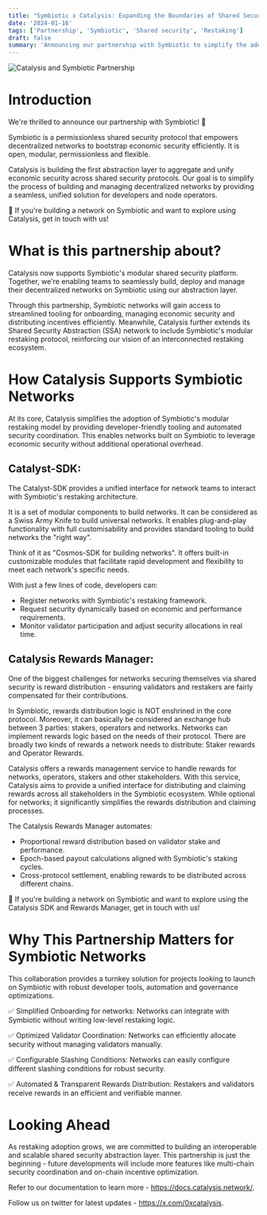 ```yaml
---
title: "Symbiotic x Catalysis: Expanding the Boundaries of Shared Security Infrastructure"
date: '2024-01-16'
tags: ['Partnership', 'Symbiotic', 'Shared security', 'Restaking']
draft: false
summary: 'Announcing our partnership with Symbiotic to simplify the adoption of their modular restaking model through developer-friendly tooling and automated security coordination.'
---
```


<div className="flex justify-center">
  <img src="/static/images/catalysis-symbiotic.png" alt="Catalysis and Symbiotic Partnership" className="w-full max-w-3xl rounded-lg" />
</div>

# Introduction
We're thrilled to announce our partnership with Symbiotic! 🎉

Symbiotic is a permissionless shared security protocol that empowers decentralized networks to bootstrap economic security efficiently. It is open, modular, permissionless and flexible.

Catalysis is building the first abstraction layer to aggregate and unify economic security across shared security protocols. Our goal is to simplify the process of building and managing decentralized networks by providing a seamless, unified solution for developers and node operators.

🚀 If you're building a network on Symbiotic and want to explore using Catalysis, get in touch with us!

# What is this partnership about?
Catalysis now supports Symbiotic's modular shared security platform. Together, we're enabling teams to seamlessly build, deploy and manage their decentralized networks on Symbiotic using our abstraction layer.

Through this partnership, Symbiotic networks will gain access to streamlined tooling for onboarding, managing economic security and distributing incentives efficiently. Meanwhile, Catalysis further extends its Shared Security Abstraction (SSA) network to include Symbiotic's modular restaking protocol, reinforcing our vision of an interconnected restaking ecosystem.

# How Catalysis Supports Symbiotic Networks
At its core, Catalysis simplifies the adoption of Symbiotic's modular restaking model by providing developer-friendly tooling and automated security coordination. This enables networks built on Symbiotic to leverage economic security without additional operational overhead.

## Catalyst-SDK:
The Catalyst-SDK provides a unified interface for network teams to interact with Symbiotic's restaking architecture.

It is a set of modular components to build networks. It can be considered as a Swiss Army Knife to build universal networks. It enables plug-and-play functionality with full customisability and provides standard tooling to build networks the "right way".

Think of it as "Cosmos-SDK for building networks". It offers built-in customizable modules that facilitate rapid development and flexibility to meet each network's specific needs.

With just a few lines of code, developers can:
- Register networks with Symbiotic's restaking framework.
- Request security dynamically based on economic and performance requirements.
- Monitor validator participation and adjust security allocations in real time.

## Catalysis Rewards Manager:
One of the biggest challenges for networks securing themselves via shared security is reward distribution - ensuring validators and restakers are fairly compensated for their contributions.

In Symbiotic, rewards distribution logic is NOT enshrined in the core protocol. Moreover, it can basically be considered an exchange hub between 3 parties: stakers, operators and networks. Networks can implement rewards logic based on the needs of their protocol. There are broadly two kinds of rewards a network needs to distribute: Staker rewards and Operator Rewards.

Catalysis offers a rewards management service to handle rewards for networks, operators, stakers and other stakeholders. With this service, Catalysis aims to provide a unified interface for distributing and claiming rewards across all stakeholders in the Symbiotic ecosystem. While optional for networks; it significantly simplifies the rewards distribution and claiming processes.

The Catalysis Rewards Manager automates:
- Proportional reward distribution based on validator stake and performance.
- Epoch-based payout calculations aligned with Symbiotic's staking cycles.
- Cross-protocol settlement, enabling rewards to be distributed across different chains.

🚀 If you're building a network on Symbiotic and want to explore using the Catalysis SDK and Rewards Manager, get in touch with us!

# Why This Partnership Matters for Symbiotic Networks
This collaboration provides a turnkey solution for projects looking to launch on Symbiotic with robust developer tools, automation and governance optimizations.

✅ Simplified Onboarding for networks: Networks can integrate with Symbiotic without writing low-level restaking logic.

✅ Optimized Validator Coordination: Networks can efficiently allocate security without managing validators manually.

✅ Configurable Slashing Conditions: Networks can easily configure different slashing conditions for robust security.

✅ Automated & Transparent Rewards Distribution: Restakers and validators receive rewards in an efficient and verifiable manner.

# Looking Ahead
As restaking adoption grows, we are committed to building an interoperable and scalable shared security abstraction layer. This partnership is just the beginning - future developments will include more features like multi-chain security coordination and on-chain incentive optimization.

Refer to our documentation to learn more - https://docs.catalysis.network/.

Follow us on twitter for latest updates - https://x.com/0xcatalysis.

